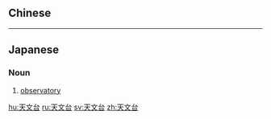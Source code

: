 {{also|天文臺}}
==Chinese==
{{zh-see|天文臺}}

----

==Japanese==
{{ja-kanjitab|てん|もん|だい|yomi=on}}

===Noun===
{{ja-noun|てんもんだい|kyu=天文臺}}

# [[observatory]] {{gloss|place where celestial bodies are observed}}

[[hu:天文台]]
[[ru:天文台]]
[[sv:天文台]]
[[zh:天文台]]